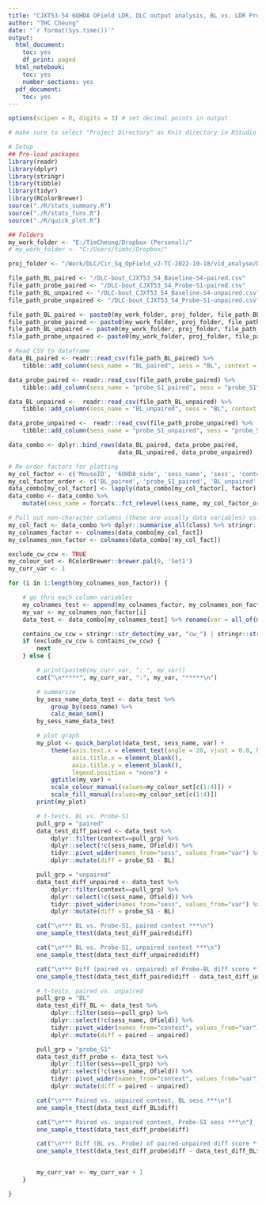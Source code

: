 ```yaml
---
title: "CJXT53-54 6OHDA OField LDR, DLC output analysis, BL vs. LDR Probe"
author: "THC Cheung"
date: "`r format(Sys.time())`"
output:
  html_document:
    toc: yes
    df_print: paged
  html_notebook:
    toc: yes
    number_sections: yes
  pdf_document:
    toc: yes
---
```


```r
options(scipen = 0, digits = 3) # set decimal points in output
```

```r
# make sure to select "Project Directory" as Knit directory in RStudio GUI

# Setup
## Pre-load packages
library(readr)
library(dplyr)
library(stringr)
library(tibble)
library(tidyr)
library(RColorBrewer)
source("./R/stats_summary.R")
source("./R/stats_funs.R")
source("./R/quick_plot.R")

## Folders
my_work_folder <- "E:/TimCheung/Dropbox (Personal)/"
# my_work_folder <- "C:/Users/timhc/Dropbox/"

proj_folder <- "/Work/DLC/Cir_Sq_OpField_v2-TC-2022-10-18/vid_analyse/DLC_bout_csv_output/"

file_path_BL_paired <- "/DLC-bout_CJXT53_54_Baseline-S4-paired.csv"
file_path_probe_paired <- "/DLC-bout_CJXT53_54_Probe-S1-paired.csv"
file_path_BL_unpaired <- "/DLC-bout_CJXT53_54_Baseline-S4-unpaired.csv"
file_path_probe_unpaired <- "/DLC-bout_CJXT53_54_Probe-S1-unpaired.csv"

file_path_BL_paired <- paste0(my_work_folder, proj_folder, file_path_BL_paired)
file_path_probe_paired <- paste0(my_work_folder, proj_folder, file_path_probe_paired)
file_path_BL_unpaired <- paste0(my_work_folder, proj_folder, file_path_BL_unpaired)
file_path_probe_unpaired <- paste0(my_work_folder, proj_folder, file_path_probe_unpaired)

# Read CSV to dataframe
data_BL_paired <- readr::read_csv(file_path_BL_paired) %>%
    tibble::add_column(sess_name = "BL_paired", sess = "BL", context = "paired")

data_probe_paired <- readr::read_csv(file_path_probe_paired) %>%
    tibble::add_column(sess_name = "probe_S1_paired", sess = "probe_S1", context = "paired")

data_BL_unpaired <-  readr::read_csv(file_path_BL_unpaired) %>%
    tibble::add_column(sess_name = "BL_unpaired", sess = "BL", context = "unpaired")

data_probe_unpaired <-  readr::read_csv(file_path_probe_unpaired) %>%
    tibble::add_column(sess_name = "probe_S1_unpaired", sess = "probe_S1", context = "unpaired")

data_combo <- dplyr::bind_rows(data_BL_paired, data_probe_paired,
                               data_BL_unpaired, data_probe_unpaired)

# Re-order factors for plotting
my_col_factor <- c('MouseID', '6OHDA_side', 'sess_name', 'sess', 'context')
my_col_factor_order <- c('BL_paired', 'probe_S1_paired', 'BL_unpaired', 'probe_S1_unpaired')
data_combo[my_col_factor] <- lapply(data_combo[my_col_factor], factor)
data_combo <- data_combo %>%
    mutate(sess_name = forcats::fct_relevel(sess_name, my_col_factor_order))

# Pull out non-character columns (these are usually data variables) vs. character columns (these are usually factors)
my_col_fact <- data_combo %>% dplyr::summarise_all(class) %>% stringr::str_detect("character|factor")
my_colnames_factor <- colnames(data_combo[my_col_fact])
my_colnames_non_factor <- colnames(data_combo[!my_col_fact])

```



``` r

exclude_cw_ccw <- TRUE
my_colour_set <- RColorBrewer::brewer.pal(9, 'Set1')
my_curr_var <- 1

for (i in 1:length(my_colnames_non_factor)) {

    # go thru each column variables
    my_colnames_test <- append(my_colnames_factor, my_colnames_non_factor[i])
    my_var <- my_colnames_non_factor[i]
    data_test <- data_combo[my_colnames_test] %>% rename(var = all_of(my_var))

    contains_cw_ccw = stringr::str_detect(my_var, "cw_") | stringr::str_detect(my_var, "ccw_")
    if (exclude_cw_ccw & contains_cw_ccw) {
        next
    } else {

        # print(paste0(my_curr_var, ": ", my_var))
        cat("\n*****", my_curr_var, ":", my_var, "*****\n")

        # summarize
        by_sess_name_data_test <- data_test %>%
            group_by(sess_name) %>%
            calc_mean_sem()
        by_sess_name_data_test

        # plot graph
        my_plot <- quick_barplot(data_test, sess_name, var) +
            theme(axis.text.x = element_text(angle = 20, vjust = 0.8, hjust=0.8),
                  axis.title.x = element_blank(),
                  axis.title.y = element_blank(),
                  legend.position = "none") +
            ggtitle(my_var) +
            scale_colour_manual(values=my_colour_set[c(1:4)]) +
            scale_fill_manual(values=my_colour_set[c(1:4)])
        print(my_plot)

        # t-tests, BL vs. Probe-S1
        pull_grp = "paired"
        data_test_diff_paired <- data_test %>%
            dplyr::filter(context==pull_grp) %>%
            dplyr::select(!c(sess_name, Ofield)) %>%
            tidyr::pivot_wider(names_from="sess", values_from="var") %>%
            dplyr::mutate(diff = probe_S1 - BL)

        pull_grp = "unpaired"
        data_test_diff_unpaired <- data_test %>%
            dplyr::filter(context==pull_grp) %>%
            dplyr::select(!c(sess_name, Ofield)) %>%
            tidyr::pivot_wider(names_from="sess", values_from="var") %>%
            dplyr::mutate(diff = probe_S1 - BL)

        cat("\n*** BL vs. Probe-S1, paired context ***\n")
        one_sample_ttest(data_test_diff_paired$diff)

        cat("\n*** BL vs. Probe-S1, unpaired context ***\n")
        one_sample_ttest(data_test_diff_unpaired$diff)

        cat("\n*** Diff (paired vs. unpaired) of Probe-BL diff score ***\n")
        one_sample_ttest(data_test_diff_paired$diff - data_test_diff_unpaired$diff)

        # t-tests, paired vs. unpaired
        pull_grp = "BL"
        data_test_diff_BL <- data_test %>%
            dplyr::filter(sess==pull_grp) %>%
            dplyr::select(!c(sess_name, Ofield)) %>%
            tidyr::pivot_wider(names_from="context", values_from="var") %>%
            dplyr::mutate(diff = paired - unpaired)

        pull_grp = "probe_S1"
        data_test_diff_probe <- data_test %>%
            dplyr::filter(sess==pull_grp) %>%
            dplyr::select(!c(sess_name, Ofield)) %>%
            tidyr::pivot_wider(names_from="context", values_from="var") %>%
            dplyr::mutate(diff = paired - unpaired)

        cat("\n*** Paired vs. unpaired context, BL sess ***\n")
        one_sample_ttest(data_test_diff_BL$diff)

        cat("\n*** Paired vs. unpaired context, Probe-S1 sess ***\n")
        one_sample_ttest(data_test_diff_probe$diff)

        cat("\n*** Diff (BL vs. Probe) of paired-unpaired diff score ***\n")
        one_sample_ttest(data_test_diff_probe$diff - data_test_diff_BL$diff)


        my_curr_var <- my_curr_var + 1
    }

}

```

